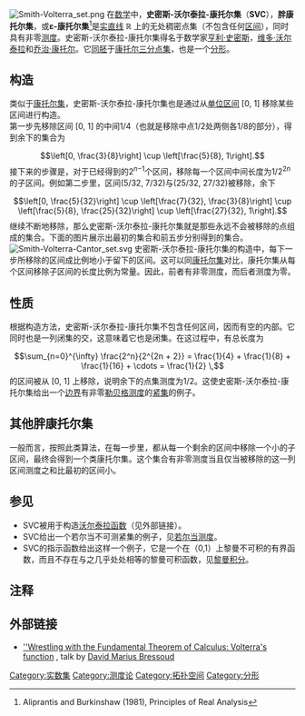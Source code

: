 [[Image:Smith-Volterra_set.png|thumb]]
在[[数学|数学]]中，'''史密斯-沃尔泰拉-康托尔集'''（'''SVC'''），'''胖康托尔集'''，或'''ε-康托尔集'''<ref>Aliprantis and Burkinshaw (1981), Principles of Real Analysis</ref>是[[实直线|实直线]] '''ℝ''' 上的无处稠密点集（不包含任何[[区间|区间]]），同时具有非零[[测度|测度]]。史密斯-沃尔泰拉-康托尔集得名于数学家[[亨利·史密斯|亨利·史密斯]]，[[维多·沃尔泰拉|维多·沃尔泰拉]]和[[乔治·康托尔|乔治·康托尔]]。它[[同胚|同胚]]于[[康托尔集|康托尔三分点集]]，也是一个[[分形|分形]]。

==构造==
类似于[[康托尔集|康托尔集]]，史密斯-沃尔泰拉-康托尔集也是通过从[[单位区间|单位区间]] [0, 1] 移除某些区间进行构造。<br />
第一步先移除区间 [0, 1] 的中间1/4（也就是移除中点1/2处两侧各1/8的部分），得到余下的集合为
:<math>\left[0, \frac{3}{8}\right] \cup \left[\frac{5}{8}, 1\right].</math>
接下来的步骤是，对于已经得到的2<sup>''n''−1</sup>个区间，移除每一个区间中间长度为1/2<sup>2''n''</sup>的子区间。例如第二步里，区间(5/32, 7/32)与(25/32, 27/32)被移除，余下
:<math>\left[0, \frac{5}{32}\right] \cup \left[\frac{7}{32}, \frac{3}{8}\right] \cup \left[\frac{5}{8}, \frac{25}{32}\right] \cup \left[\frac{27}{32}, 1\right].</math>
继续不断地移除，那么史密斯-沃尔泰拉-康托尔集就是那些永远不会被移除的点组成的集合。下面的图片展示出最初的集合和前五步分别得到的集合。
[[Image:Smith-Volterra-Cantor_set.svg|center]]
史密斯-沃尔泰拉-康托尔集的构造中，每下一步所移除的区间成比例地小于留下的区间。这可以同[[康托尔集|康托尔集]]对比，康托尔集从每个区间移除子区间的长度比例为常量。因此，前者有非零测度，而后者测度为零。

==性质==
根据构造方法，史密斯-沃尔泰拉-康托尔集不包含任何区间，因而有空的内部。它同时也是一列闭集的交，这意味着它也是闭集。在这过程中，有总长度为
:<math> \sum_{n=0}^{\infty} \frac{2^n}{2^{2n + 2}} = \frac{1}{4} + \frac{1}{8} + \frac{1}{16} + \cdots = \frac{1}{2} \,</math>
的区间被从 [0, 1] 上移除，说明余下的点集测度为1/2。这使史密斯-沃尔泰拉-康托尔集给出一个[[边界_(拓扑学)|边界]]有非零[[勒贝格测度|勒贝格测度]]的[[紧集|紧集]]的例子。

==其他胖康托尔集==
一般而言，按照此类算法，在每一步里，都从每一个剩余的区间中移除一个小的子区间，最终会得到一个类康托尔集。这个集合有非零测度当且仅当被移除的这一列区间测度之和比最初的区间小。

==参见==
* SVC被用于构造[[沃尔泰拉函数|沃尔泰拉函数]]（见外部链接）。
* SVC给出一个若尔当不可测紧集的例子，见[[若尔当测度#更复杂集合上的延拓|若尔当测度]]。
* SVC的指示函数给出这样一个例子，它是一个在（0,1）上黎曼不可积的有界函数，而且不存在与之几乎处处相等的黎曼可积函数，见[[黎曼积分#例子|黎曼积分]]。

==注释==

{{Reflist}}

==外部链接==
* [http://www.macalester.edu/~bressoud/talks/AlleghenyCollege/Wrestling.pdf ''Wrestling with the Fundamental Theorem of Calculus: Volterra's function] {{Wayback|url=http://www.macalester.edu/~bressoud/talks/AlleghenyCollege/Wrestling.pdf |date=20201123131325 }}, talk by [[David_Bressoud|David Marius Bressoud]]

{{DEFAULTSORT:Smith-Volterra-Cantor set}}
[[Category:实数集|Category:实数集]]
[[Category:测度论|Category:测度论]]
[[Category:拓扑空间|Category:拓扑空间]]
[[Category:分形|Category:分形]]
